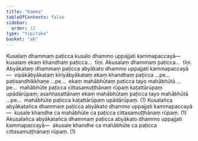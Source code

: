 ```yaml
---
title: "Kamma"
tableOfContents: false
sidebar:
  order: 12
type: "tipitaka"
basket: "ab"
---
```



<DynamicBreadcrumb />

<Division number="11">

<Paragraph number="149">
Kusalaṃ dhammaṃ paṭicca kusalo dhammo uppajjati kammapaccayā—  kusalaṃ ekaṃ khandhaṃ paṭicca…  tīṇi.
</Paragraph>

<Paragraph number="150">
Akusalaṃ dhammaṃ paṭicca…  tīṇi.
</Paragraph>

<Paragraph number="151">
Abyākataṃ dhammaṃ paṭicca abyākato dhammo uppajjati kammapaccayā—  vipākābyākataṃ kiriyābyākataṃ ekaṃ khandhaṃ paṭicca …pe…  paṭisandhikkhaṇe …pe…  ekaṃ mahābhūtaṃ paṭicca tayo mahābhūtā …pe…  mahābhūte paṭicca cittasamuṭṭhānaṃ rūpaṃ kaṭattārūpaṃ upādārūpaṃ; asaññasattānaṃ ekaṃ mahābhūtaṃ paṭicca tayo mahābhūtā …pe…  mahābhūte paṭicca kaṭattārūpaṃ upādārūpaṃ. (1)
</Paragraph>

<Paragraph number="152">
Kusalañca abyākatañca dhammaṃ paṭicca abyākato dhammo uppajjati kammapaccayā—  kusale khandhe ca mahābhūte ca paṭicca cittasamuṭṭhānaṃ rūpaṃ. (1)
</Paragraph>

<Paragraph number="153">
Akusalañca abyākatañca dhammaṃ paṭicca abyākato dhammo uppajjati kammapaccayā—  akusale khandhe ca mahābhūte ca paṭicca cittasamuṭṭhānaṃ rūpaṃ. (1)
</Paragraph>
</Division>